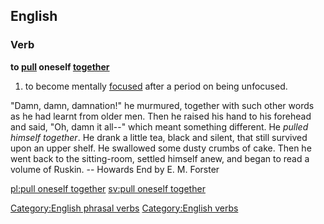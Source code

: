 ==English==

===Verb===
'''to [[pull]] oneself [[together]]'''

# {{idiom}} to become mentally [[focused]] after a period on being unfocused.

"Damn, damn, damnation!" he murmured, together with such other words as he had learnt from older men. Then he raised his hand to his forehead and said, "Oh, damn it all--" which meant something different. He ''pulled himself together''. He drank a little tea, black and silent, that still survived upon an upper shelf. He swallowed some dusty crumbs of cake. Then he went back to the sitting-room, settled himself anew, and began to read a volume of Ruskin. -- Howards End by E. M. Forster

[[Category:English phrasal verbs]]
[[Category:English verbs]]

[[pl:pull oneself together]]
[[sv:pull oneself together]]